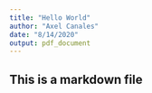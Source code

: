 ```yaml
---
title: "Hello World"
author: "Axel Canales"
date: "8/14/2020"
output: pdf_document
---
```



## This is a markdown file
